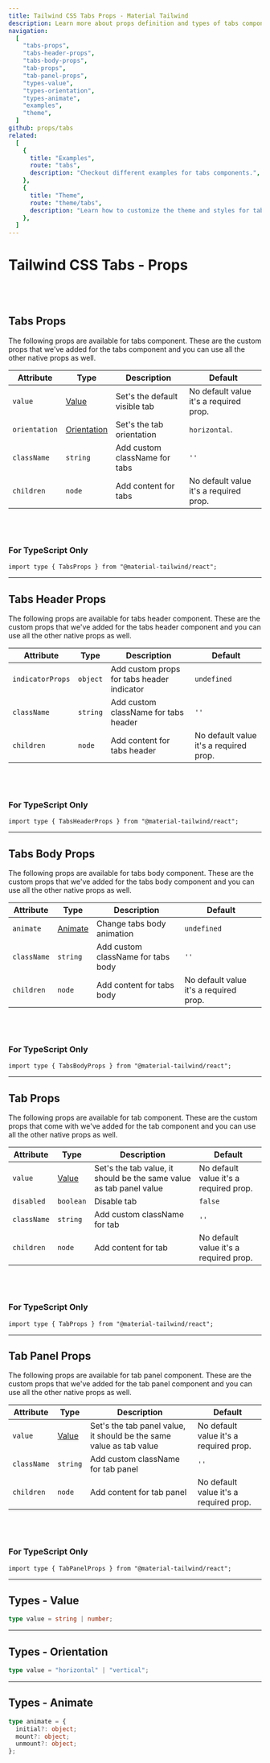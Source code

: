 ```yaml
---
title: Tailwind CSS Tabs Props - Material Tailwind
description: Learn more about props definition and types of tabs components.
navigation:
  [
    "tabs-props",
    "tabs-header-props",
    "tabs-body-props",
    "tab-props",
    "tab-panel-props",
    "types-value",
    "types-orientation",
    "types-animate",
    "examples",
    "theme",
  ]
github: props/tabs
related:
  [
    {
      title: "Examples",
      route: "tabs",
      description: "Checkout different examples for tabs components.",
    },
    {
      title: "Theme",
      route: "theme/tabs",
      description: "Learn how to customize the theme and styles for tabs components.",
    },
  ]
---
```


# Tailwind CSS Tabs - Props

<br />
<br />

## Tabs Props

<span id="tabs-props" className="scroll-mt-48" />
The following props are available for tabs component. These are the custom props
that we've added for the tabs component and you can use all the other native props
as well.

| Attribute     | Type                              | Description                   | Default                                |
| ------------- | --------------------------------- | ----------------------------- | -------------------------------------- |
| `value`       | [Value](#types-value)             | Set's the default visible tab | No default value it's a required prop. |
| `orientation` | [Orientation](#types-orientation) | Set's the tab orientation     | <Code>horizontal</Code>.               |
| `className`   | <Code>string</Code>               | Add custom className for tabs | `''`                                   |
| `children`    | <Code>node</Code>                 | Add content for tabs          | No default value it's a required prop. |

<br />
<br />

### For TypeScript Only

```tsx
import type { TabsProps } from "@material-tailwind/react";
```

---

## Tabs Header Props

<span id="tabs-header-props" className="scroll-mt-48" />
The following props are available for tabs header component. These are the custom
props that we've added for the tabs header component and you can use all the other
native props as well.

| Attribute        | Type                | Description                                | Default                                |
| ---------------- | ------------------- | ------------------------------------------ | -------------------------------------- |
| `indicatorProps` | <Code>object</Code> | Add custom props for tabs header indicator | <Code>undefined</Code>                 |
| `className`      | <Code>string</Code> | Add custom className for tabs header       | `''`                                   |
| `children`       | <Code>node</Code>   | Add content for tabs header                | No default value it's a required prop. |

<br />
<br />

### For TypeScript Only

```tsx
import type { TabsHeaderProps } from "@material-tailwind/react";
```

---

## Tabs Body Props

<span id="tabs-body-props" className="scroll-mt-48" />
The following props are available for tabs body component. These are the custom props
that we've added for the tabs body component and you can use all the other native
props as well.

| Attribute   | Type                      | Description                        | Default                                |
| ----------- | ------------------------- | ---------------------------------- | -------------------------------------- |
| `animate`   | [Animate](#types-animate) | Change tabs body animation         | <Code>undefined</Code>                 |
| `className` | <Code>string</Code>       | Add custom className for tabs body | `''`                                   |
| `children`  | <Code>node</Code>         | Add content for tabs body          | No default value it's a required prop. |

<br />
<br />

### For TypeScript Only

```tsx
import type { TabsBodyProps } from "@material-tailwind/react";
```

---

## Tab Props

<span id="tab-props" className="scroll-mt-48" />
The following props are available for tab component. These are the custom props that
come with we've added for the tab component and you can use all the other native
props as well.

| Attribute   | Type                 | Description                                                         | Default                                |
| ----------- | -------------------- | ------------------------------------------------------------------- | -------------------------------------- |
| `value`     | [Value](#types)      | Set's the tab value, it should be the same value as tab panel value | No default value it's a required prop. |
| `disabled`  | <Code>boolean</Code> | Disable tab                                                         | <Code>false</Code>                     |
| `className` | <Code>string</Code>  | Add custom className for tab                                        | `''`                                   |
| `children`  | <Code>node</Code>    | Add content for tab                                                 | No default value it's a required prop. |

<br />
<br />

### For TypeScript Only

```tsx
import type { TabProps } from "@material-tailwind/react";
```

---

## Tab Panel Props

<span id="tab-panel-props" className="scroll-mt-48" />
The following props are available for tab panel component. These are the custom props
that we've added for the tab panel component and you can use all the other native
props as well.

| Attribute   | Type                | Description                                                         | Default                                |
| ----------- | ------------------- | ------------------------------------------------------------------- | -------------------------------------- |
| `value`     | [Value](#types)     | Set's the tab panel value, it should be the same value as tab value | No default value it's a required prop. |
| `className` | <Code>string</Code> | Add custom className for tab panel                                  | `''`                                   |
| `children`  | <Code>node</Code>   | Add content for tab panel                                           | No default value it's a required prop. |

<br />
<br />

### For TypeScript Only

```tsx
import type { TabPanelProps } from "@material-tailwind/react";
```

---

## Types - Value

<span id="types-value" className="scroll-mt-48" />

```ts
type value = string | number;
```

---

## Types - Orientation

<span id="types-orientation" className="scroll-mt-48" />

```ts
type value = "horizontal" | "vertical";
```

---

## Types - Animate

<span id="types-animate" className="scroll-mt-48" />

```ts
type animate = {
  initial?: object;
  mount?: object;
  unmount?: object;
};
```

<span id="examples" className="scroll-mt-48" />
<span id="theme" className="scroll-mt-48" />
